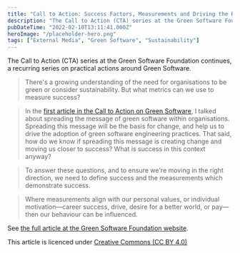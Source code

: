 ```yaml
---
title: "Call to Action: Success Factors, Measurements and Driving the Right Behaviour"
description: "The Call to Action (CTA) series at the Green Software Foundation continues, a recurring series on practical actions around Green Software.  > There's a growing understanding of the need for organisations to be green or consider sustainability"
pubDateTime: "2022-02-10T13:11:41.000Z"
heroImage: "/placeholder-hero.png"
tags: ["External Media", "Green Software", "Sustainability"]
---
```


The Call to Action (CTA) series at the Green Software Foundation continues, a recurring series on practical actions around Green Software.

> There's a growing understanding of the need for organisations to be green or consider sustainability. But what metrics can we use to measure success?

> In the [first article in the Call to Action on Green Software](https://greensoftware.foundation/articles/call-to-action-spreading-the-message-of-green-software), I talked about spreading the message of green software within organisations. Spreading this message will be the basis for change, and help us to drive the adoption of green software engineering practices. That said, how do we know if spreading this message is creating change and moving us closer to success? What is success in this context anyway?

> To answer these questions, and to ensure we're moving in the right direction, we need to define success and the measurements which demonstrate success.

> Where measurements align with our personal values, or individual motivation—career success, drive, desire for a better world, or pay—then our behaviour can be influenced.

See [the full article at the Green Software Foundation website](https://greensoftware.foundation/articles/cta-success-factors-measurements-and-driving-the-right-behaviour).

This article is licenced under [Creative Commons (CC BY 4.0)](https://creativecommons.org/licenses/by/4.0/)

